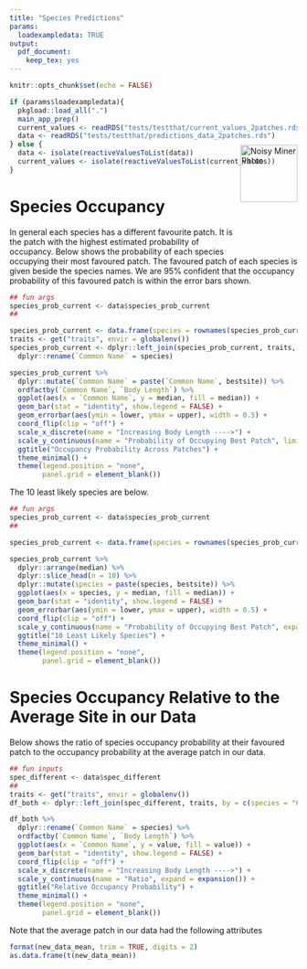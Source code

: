 ```yaml
---
title: "Species Predictions"
params:
  loadexampledata: TRUE
output: 
  pdf_document: 
    keep_tex: yes
---
```


```r
knitr::opts_chunk$set(echo = FALSE)
```

```r
if (params$loadexampledata){
  pkgload::load_all(".")
  main_app_prep()
  current_values <- readRDS("tests/testthat/current_values_2patches.rds")
  data <- readRDS("tests/testthat/predictions_data_2patches.rds")
} else {
  data <- isolate(reactiveValuesToList(data))
  current_values <- isolate(reactiveValuesToList(current_values))
}
```

\begin{minipage}{0.3\textwidth}
```r
# url <- "https://images.ala.org.au/image/proxyImageThumbnailLarge?imageId=37e23d13-9cd2-465f-ab87-9a79b641752a"
# download.file(url, destfile = "img.jpg")
knitr::include_graphics("img.jpg")
```
\end{minipage}
\begin{minipage}{0.7\textwidth}
"Noisy Miners are particularly pugnacious honeyeaters. They noisily defend their ‘patch’ of trees from other birds, especially other species of honeyeaters which may be seen as competitors for the food resources, and these are vigorously chased away. Many other small birds are also driven from the area, and sometimes miners will even chase after cormorants or herons that may fly past, or harass them mercilessly if they perch somewhere in the miners’ territory. Because of this aggressive behaviour, areas inhabited by Noisy Miners often support few other birds."
 \end{minipage}
<div style= "float:right;position: relative; top: -80px;">
<img src="https://images.ala.org.au/image/proxyImageThumbnailLarge?imageId=37e23d13-9cd2-465f-ab87-9a79b641752a" alt="Noisy Miner Photo" width=100 height=100>
</div>

# Species Occupancy
In general each species has a different favourite patch.
It is the patch with the highest estimated probability of occupancy.
Below shows the probability of each species occupying their most favoured patch.
The favoured patch of each species is given beside the species names.
We are 95% confident that the occupancy probability of this favoured patch is within the error bars shown.

```r
## fun args
species_prob_current <- data$species_prob_current
##

species_prob_current <- data.frame(species = rownames(species_prob_current), species_prob_current)
traits <- get("traits", envir = globalenv())
species_prob_current <- dplyr::left_join(species_prob_current, traits, by = c(species = "Common Name")) %>%
  dplyr::rename(`Common Name` = species)

species_prob_current %>%
  dplyr::mutate(`Common Name` = paste(`Common Name`, bestsite)) %>%
  ordfactby(`Common Name`, `Body Length`) %>%
  ggplot(aes(x = `Common Name`, y = median, fill = median)) +
  geom_bar(stat = "identity", show.legend = FALSE) +
  geom_errorbar(aes(ymin = lower, ymax = upper), width = 0.5) +
  coord_flip(clip = "off") +
  scale_x_discrete(name = "Increasing Body Length ---->") +
  scale_y_continuous(name = "Probability of Occupying Best Patch", limits = c(0, 1), expand = expansion()) +
  ggtitle("Occupancy Probability Across Patches") +
  theme_minimal() +
  theme(legend.position = "none",
        panel.grid = element_blank())
```

The 10 least likely species are below.

```r
## fun args
species_prob_current <- data$species_prob_current
##

species_prob_current <- data.frame(species = rownames(species_prob_current), species_prob_current)

species_prob_current %>%
  dplyr::arrange(median) %>%
  dplyr::slice_head(n = 10) %>%
  dplyr::mutate(species = paste(species, bestsite)) %>%
  ggplot(aes(x = species, y = median, fill = median)) +
  geom_bar(stat = "identity", show.legend = FALSE) +
  geom_errorbar(aes(ymin = lower, ymax = upper), width = 0.5) +
  coord_flip(clip = "off") +
  scale_y_continuous(name = "Probability of Occupying Best Patch", expand = expansion()) +
  ggtitle("10 Least Likely Species") +
  theme_minimal() +
  theme(legend.position = "none",
        panel.grid = element_blank())
```

\newpage
# Species Occupancy Relative to the Average Site in our Data
Below shows the ratio of species occupancy probability at their favoured patch to the occupancy probability at the average patch in our data.

```r
## fun inputs
spec_different <- data$spec_different
##
traits <- get("traits", envir = globalenv())
df_both <- dplyr::left_join(spec_different, traits, by = c(species = "Common Name"))

df_both %>%
  dplyr::rename(`Common Name` = species) %>%
  ordfactby(`Common Name`, `Body Length`) %>%
  ggplot(aes(x = `Common Name`, y = value, fill = value)) +
  geom_bar(stat = "identity", show.legend = FALSE) +
  coord_flip(clip = "off") +
  scale_x_discrete(name = "Increasing Body Length ---->") +
  scale_y_continuous(name = "Ratio", expand = expansion()) +
  ggtitle("Relative Occupancy Probability") +
  theme_minimal() +
  theme(legend.position = "none",
        panel.grid = element_blank())
```

Note that the average patch in our data had the following attributes
```r
format(new_data_mean, trim = TRUE, digits = 2)
as.data.frame(t(new_data_mean))
```









